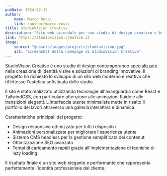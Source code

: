 ```yaml
---
pubDate: 2024-02-15
author:
    name: Marco Rossi
    link: /author/marco-rossi
title: StudioVision Creative
description: "Sito web aziendale per uno studio di design creativo e branding"
link: https://studiovision-creative.it
image:
    source: "@assets/images/projects/studiovision.jpg"
    alt: "Screenshot della homepage di StudioVision Creative"
---
```


StudioVision Creative è uno studio di design contemporaneo specializzato nella creazione di identità visive e soluzioni di branding innovative. Il progetto ha richiesto lo sviluppo di un sito web moderno e reattivo che riflettesse l'estetica sofisticata dello studio.

Il sito è stato realizzato utilizzando tecnologie all'avanguardia come React e TailwindCSS, con particolare attenzione alle animazioni fluide e alle transizioni eleganti. L'interfaccia utente minimalista mette in risalto il portfolio dei lavori attraverso una galleria interattiva e dinamica.

Caratteristiche principali del progetto:
- Design responsivo ottimizzato per tutti i dispositivi
- Animazioni personalizzate per migliorare l'esperienza utente
- Sistema CMS headless per la gestione semplificata dei contenuti
- Ottimizzazione SEO avanzata
- Tempi di caricamento rapidi grazie all'implementazione di tecniche di lazy loading

Il risultato finale è un sito web elegante e performante che rappresenta perfettamente l'identità professionale del cliente.
